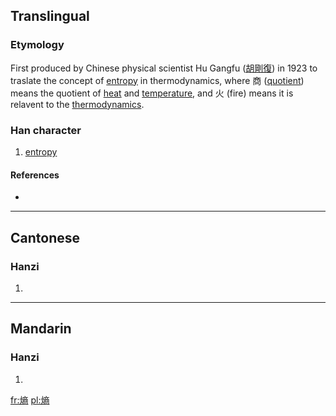==Translingual==

===Etymology===
{{Han compound|火|商|c1=s|c2=p|t1=fire|t2=quotient|ls=psc}}

First produced by Chinese physical scientist Hu Gangfu ([[w:zh:胡剛復|胡剛復]]) in 1923 to traslate the concept of [[entropy]] in thermodynamics, where 商 ([[quotient]]) means the quotient of [[heat]] and [[temperature]], and 火 (fire) means it is relavent to the [[thermodynamics]].

===Han character===
{{Han char|rn=86|rad=火|as=11|sn=15|four=9082<sub>7</sub>|canj=火卜金月 (FYCB)}}

# [[entropy]]

====References====
* {{Han ref|kx=0681.141|hdz=32229.140|uh=71B5|ud=29109|bh=E669|bd=58985}}

----

==Cantonese==

===Hanzi===
{{yue-hanzi|jyut=|y=seung1}}

# {{defn|Cantonese|sort=火11}}

----

==Mandarin==

===Hanzi===
{{cmn-hanzi|pin=[[shāng]] ([[shang1]])|wg=shang<sup>1</sup>}}

# {{defn|Mandarin|sort=火11}}

[[fr:熵]]
[[pl:熵]]